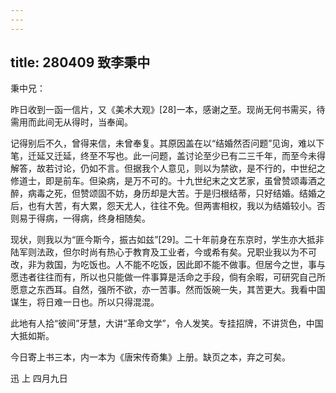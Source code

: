 ```yaml
---
---
---
```

title: 280409 致李秉中
---




秉中兄：

昨日收到一函一信片，又《美术大观》[28]一本，感谢之至。现尚无何书需买，待需用而此间无从得时，当奉闻。

记得别后不久，曾得来信，未曾奉复。其原因盖在以“结婚然否问题”见询，难以下笔，迁延又迁延，终至不写也。此一问题，盖讨论至少已有二三千年，而至今未得解答，故若讨论，仍如不言。但据我个人意见，则以为禁欲，是不行的，中世纪之修道士，即是前车。但染病，是万不可的。十九世纪末之文艺家，虽曾赞颂毒酒之醉，病毒之死，但赞颂固不妨，身历却是大苦。于是归根结蒂，只好结婚。结婚之后，也有大苦，有大累，怨天尤人，往往不免。但两害相权，我以为结婚较小。否则易于得病，一得病，终身相随矣。

现状，则我以为“匪今斯今，振古如兹”[29]。二十年前身在东京时，学生亦大抵非陆军则法政，但尔时尚有热心于教育及工业者，今或希有矣。兄职业我以为不可改，非为救国，为吃饭也。人不能不吃饭，因此即不能不做事。但居今之世，事与愿违者往往而有，所以也只能做一件事算是活命之手段，倘有余暇，可研究自己所愿意之东西耳。自然，强所不欲，亦一苦事。然而饭碗一失，其苦更大。我看中国谋生，将日难一日也。所以只得混混。

此地有人拾“彼间”牙慧，大讲“革命文学”，令人发笑。专挂招牌，不讲货色，中国大抵如斯。

今日寄上书三本，内一本为《唐宋传奇集》上册。缺页之本，弃之可矣。

迅 上 四月九日